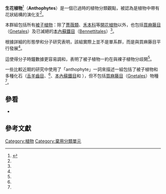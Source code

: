 '''生花植物'''<ref>{{Cite book|url=https://www.worldcat.org/oclc/276518666|title=植物生物学|last=杨继.|first=|last2=|date=|publisher=高等教育出版社|year=2007|isbn=9787040204933|edition=2ban|location=北京|pages=|chapter=5.植物的遗传、变异与进化|oclc=276518666}}</ref>（'''Anthophytes'''）是一個已過時的植物分類觀點，被認為是植物中帶有花狀結構的演化支<ref name="Doyle1986" />。

本群組包括所有[[被子植物|被子植物]]：除了[[薔薇類|薔薇類]]、[[禾本科|禾本科]]等[[開花植物|開花植物]]以外，也包括[[買麻藤目|買麻藤目]]（[[Gnetales|Gnetales]]）及已滅絕的[[本內蘇鐵目|本內蘇鐵目]]（[[Bennettitales|Bennettitales]]）<ref name="Doyle1986" />。

根據詳細的形態學和分子研究表明，該組實際上並不是單系群，而是與買麻藤目平行發展<ref name="Crepet2000" />。

這使得分子時鐘數據更容易調和，表明了被子植物一約在{{Ma|300}}與裸子植物分歧開<ref name="Nam2003" />。

一些比較近期的研究中使用了「anthophyte」一詞來描述一組包括了被子植物和多種化石（[[舌羊齒目|舌羊齒目]]、{{le|五柱木|Pentoxylon}}<ref name=LSKJ66 />、[[本內蘇鐵目|本內蘇鐵目]]和{{le|開通果屬|Caytonia}} ），但不包括[[買麻藤目|買麻藤目]]（[[Gnetales|Gnetales]]）物種<ref name=Soltis2008 />。

{{Anthophyta}}

==參看==
*{{link-ja|植物的進化|植物の進化}}

==參考文獻==
{{Reflist |refs=
<ref name=Doyle1986>{{cite journal 
 |last1=Doyle |first1=James A. 
 |last2=Donoghue |first2=Michael J. 
 |date=1986-10 
 |title=Seed plant phylogeny and the origin of angiosperms: An experimental cladistic approach
 | trans_title = 種子植物系統發育和被子植物起源的實驗分支系統學的方法
 |journal=The Botanical Review
 |volume=52 |issue=4 |pages=321-431
 |doi=10.1007/bf02861082 |language=en 
}}</ref>
<ref name=Nam2003>{{cite journal
 |url          = http://mbe.oxfordjournals.org/cgi/content/full/20/9/1435
 |last1        = Nam
 |first1       = Jongmin
 |authorlink1  = 남종민
 |last2        = de Pamphilis
 |first2       = Claude W.
 |last3        = Ma
 |first3       = Hong
 |last4        = Nei
 |first4       = Masatoshi
 |title        = Antiquity and Evolution of the MADS-Box Gene Family Controlling Flower Development in Plants
 |journal      = Mol. Biol. Evol.
 |volume       = 20
 |issue        = 9
 |pages        = 1435–1447
 |year         = 2003
 |doi          = 10.1093/molbev/msg152
 |pmid         = 12777513
 |access-date  = 2016-07-28
 |archive-date = 2008-08-30
 |archive-url  = https://web.archive.org/web/20080830030434/http://mbe.oxfordjournals.org/cgi/content/full/20/9/1435
 |dead-url     = no
}}</ref>
<ref name=Soltis2008>{{cite journal
 | url = http://www.annalsnyas.org/cgi/content/abstract/1133/1/3
 | last1 = Soltis
 | first1 = D. E.
 | last2 = Bell
 | first2 = CD
 | last3 = Kim
 | first3 = S
 | last4 = Soltis
 | first4 = PS
 | authorlink4 = Pamela S. Soltis
 | title = The Year in Evolutionary Biology 2008
 | date = 2008-06
 | journal = Ann. N.Y. Acad. Sci.
 | volume = 1133
 | issue = 1
 | pages = 3–25
 | doi = 10.1196/annals.1438.005
 | pmid = 18559813
 | deadurl = yes
 | archiveurl = https://web.archive.org/web/20090108184520/http://www.annalsnyas.org/cgi/content/abstract/1133/1/3
 | archivedate = 2009-01-08
 }}</ref>
<ref name=LSKJ66>{{cite web |url=http://www.5ykj.com/Health/jiu/53454.htm |title=初中生物被子植物的起源 |accessdate=2016-12-16 |language=zh-hans |archive-date=2017-05-10 |archive-url=https://web.archive.org/web/20170510135121/http://www.5ykj.com/Health/jiu/53454.htm |dead-url=no }}</ref>
}}

[[Category:植物|Category:植物]]
[[Category:棄用分類單元|Category:棄用分類單元]]